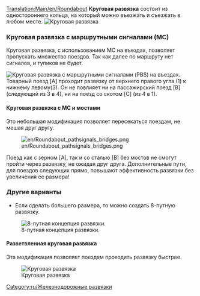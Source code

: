 [[Translation:Main/en/Roundabout]]{{en/-}}{{ru/Меню развязки}}
'''Круговая развязка''' состоит из одностороннего кольца, на который можно въезжать и съезжать в любом месте.
[[File:en/Roundabout.png|none|frame|Круговая развязка]]

{{Template:Критерии развязки/Ru|Дешевая|1|0|0|1.5|0||0|0|1|1|||Сломанные поезда блокируют от двух направлений до всех.|
*Одновременно может пропускать 2 поезда.
*Если сделать большего размера, то можно создать 8-путную развязку.
*Будет много заторов.
*Площадь: 6 x 6 клеток.
}}

===Круговая развязка с маршрутными сигналами (МС)===
Круговая развязка, с использованием МС на въездах, позволяет пропускать множество поездов. Так как далее по маршруту нет сигналов, и тупиков не будет.

[[File:en/Roundabout pathsignals.png|none|frame|Круговая развязка с маршрутными сигналами (PBS) на въездах.]]
Товарный поезд [A] проходит развязку от верхнего правого угла (1) к нижнему левому(3). Он не повлияет ни на пассажирский поезд [B] (следующий из 3 в 4), ни на поезд со скотом [C] (из 4 в 1).

{{Template:Критерии развязки/Ru|Дешевая|1|0|0|1.5|0||0|0|0||3||Сломанные поезда блокируют от двух направлений до всех, кроме одного.|
*Низкая стоимость, малая площадь и относительно высокая эффективность}}

====Круговая развязка с МС и мостами====
Это небольшая модификация позволяет пересекаться поездам, не мешая друг другу.

[[File:en/Roundabout pathsignals bridges.png]]

Поезд как с зерном [A], так и со сталью [B] без мостов не смогут пройти через развязку, не ожидая друг друга. Дополнительные пути, для поездов следующих прямо, повышают эффективность развязки без увеличения ее размера!

{{Template:Критерии развязки/Ru|Дешевая|1|0|1|1.5|0||0|0|0||3||Сломанные поезда блокируют от двух направлений до всех, кроме одного.|}}

===Другие варианты===
*Если сделать большего размера, то можно создать 8-путную развязку.
[[File:en/Basic Roundabout 8-way.png|none|frame|8-путная концепция развязки.]]

====Разветвленная круговая развязка====

Эта модификация позволяет поездам проходить развязку быстрее.

[[File:en/Split Roundabout.png|none|frame|Круговая развязка]]

{{Template:Критерии развязки/Ru|Дешевая|1|0|0|3.5|0||0|0|1|1|||Сломанные поезда блокируют всю развязку.|
*Одновременно может пропускать до 7-8 поездов.
*Малая вероятность возникновения пробок, при одновременном присутствии менее 8 поездов.
*Площадь: 33 x 33 клеток.
}}

[[Category:ru/Железнодорожные развязки]]
